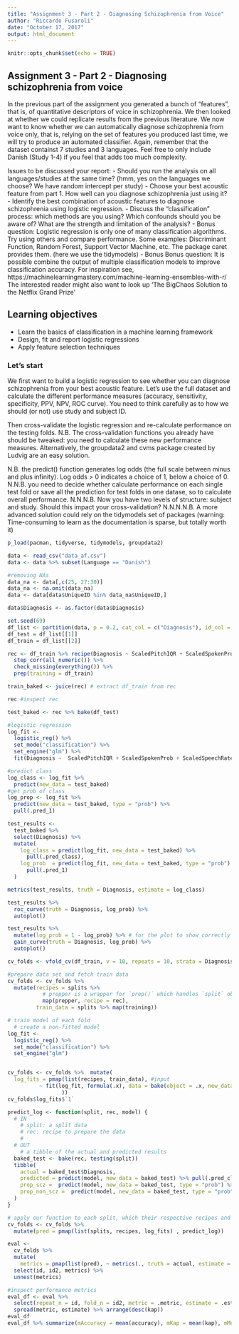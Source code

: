 ```yaml
---
title: "Assignment 3 - Part 2 - Diagnosing Schizophrenia from Voice"
author: "Riccardo Fusaroli"
date: "October 17, 2017"
output: html_document
---
```


```r
knitr::opts_chunk$set(echo = TRUE)
```

## Assignment 3 - Part 2 - Diagnosing schizophrenia from voice

In the previous part of the assignment you generated a bunch of "features", that is, of quantitative descriptors of voice in schizophrenia. We then looked at whether we could replicate results from the previous literature.
We now want to know whether we can automatically diagnose schizophrenia from voice only, that is, relying on the set of features you produced last time, we will try to produce an automated classifier.
Again, remember that the dataset containst 7 studies and 3 languages. Feel free to only include Danish (Study 1-4) if you feel that adds too much complexity.

Issues to be discussed your report:
- Should you run the analysis on all languages/studies at the same time? (hmm, yes on the languages we choose? We have random intercept per study)
- Choose your best acoustic feature from part 1. How well can you diagnose schizophrenia just using it? 
- Identify the best combination of acoustic features to diagnose schizophrenia using logistic regression.
- Discuss the "classification" process: which methods are you using? Which confounds should you be aware of? What are the strength and limitation of the analysis?
- Bonus question: Logistic regression is only one of many classification algorithms. Try using others and compare performance. Some examples: Discriminant Function, Random Forest, Support Vector Machine, etc. The package caret provides them. (here we use the tidymodels)
- Bonus Bonus question: It is possible combine the output of multiple  classification models to improve classification accuracy. For inspiration see,
https://machinelearningmastery.com/machine-learning-ensembles-with-r/
 The interested reader might also want to look up 'The BigChaos Solution to the Netflix Grand Prize'

## Learning objectives
- Learn the basics of classification in a machine learning framework
- Design, fit and report logistic regressions
- Apply feature selection techniques

### Let's start

We first want to build a logistic regression to see whether you can diagnose schizophrenia from your best acoustic feature. Let's use the full dataset and calculate the different performance measures (accuracy, sensitivity, specificity, PPV, NPV, ROC curve). You need to think carefully as to how we should (or not) use study and subject ID.

Then cross-validate the logistic regression and re-calculate performance on the testing folds. N.B. The cross-validation functions you already have should be tweaked: you need to calculate these new performance measures. Alternatively, the groupdata2 and cvms package created by Ludvig are an easy solution. 

N.B. the predict() function generates log odds (the full scale between minus and plus infinity). Log odds > 0 indicates a choice of 1, below a choice of 0.
N.N.B. you need to decide whether calculate performance on each single test fold or save all the prediction for test folds in one datase, so to calculate overall performance.
N.N.N.B. Now you have two levels of structure: subject and study. Should this impact your cross-validation?
N.N.N.N.B. A more advanced solution could rely on the tidymodels set of packages (warning: Time-consuming to learn as the documentation is sparse, but totally worth it)



```r
p_load(pacman, tidyverse, tidymodels, groupdata2)

data <- read_csv("data_af.csv")
data <- data %>% subset(Language == "Danish")

#removing NAs
data_na <- data[,c(25, 27:30)]
data_na <- na.omit(data_na)
data <- data[data$UniqueID %in% data_na$UniqueID,]

data$Diagnosis <- as.factor(data$Diagnosis)

set.seed(69)
df_list <- partition(data, p = 0.2, cat_col = c("Diagnosis"), id_col = "UniquePair", list_out = T)
df_test = df_list[[1]]
df_train = df_list[[2]]


```

```r
rec <- df_train %>% recipe(Diagnosis ~ ScaledPitchIQR + ScaledSpokenProb + ScaledPauseDur + ScaledSpeechRate) %>% # center numeric predictors
  step_corr(all_numeric()) %>% 
  check_missing(everything()) %>%
  prep(training = df_train)

train_baked <- juice(rec) # extract df_train from rec

rec #inspect rec
```

```r
test_baked <- rec %>% bake(df_test)

```

```r
#logistic regression
log_fit <- 
  logistic_reg() %>%
  set_mode("classification") %>% 
  set_engine("glm") %>%
  fit(Diagnosis ~  ScaledPitchIQR + ScaledSpokenProb + ScaledSpeechRate + ScaledPauseDur, data = train_baked)
```

```r
#predict class
log_class <- log_fit %>%
  predict(new_data = test_baked)
#get prob of class
log_prop <- log_fit %>%
  predict(new_data = test_baked, type = "prob") %>%
  pull(.pred_1)

test_results <- 
  test_baked %>% 
  select(Diagnosis) %>% 
  mutate(
    log_class = predict(log_fit, new_data = test_baked) %>% 
      pull(.pred_class),
    log_prob  = predict(log_fit, new_data = test_baked, type = "prob") %>% 
      pull(.pred_1)
  )

```

```r
metrics(test_results, truth = Diagnosis, estimate = log_class)
```

```r
test_results %>%
  roc_curve(truth = Diagnosis, log_prob) %>% 
  autoplot()
```

```r
test_results %>% 
  mutate(log_prob = 1 - log_prob) %>% # for the plot to show correctly (otherwise the line would be flipped)
  gain_curve(truth = Diagnosis, log_prob) %>% 
  autoplot()
```

```r
cv_folds <- vfold_cv(df_train, v = 10, repeats = 10, strata = Diagnosis, group=uniquePair)

#prepare data set and fetch train data
cv_folds <- cv_folds %>% 
  mutate(recipes = splits %>%
           # prepper is a wrapper for `prep()` which handles `split` objects
           map(prepper, recipe = rec),
         train_data = splits %>% map(training))

# train model of each fold
  # create a non-fitted model
log_fit <- 
  logistic_reg() %>%
  set_mode("classification") %>% 
  set_engine("glm") 


cv_folds <- cv_folds %>%  mutate(
  log_fits = pmap(list(recipes, train_data), #input 
          ~ fit(log_fit, formula(.x), data = bake(object = .x, new_data = .y)) # function to apply
                 ))
cv_folds$log_fits$`1`
```

```r
predict_log <- function(split, rec, model) {
  # IN
    # split: a split data
    # rec: recipe to prepare the data
    # 
  # OUT
    # a tibble of the actual and predicted results
  baked_test <- bake(rec, testing(split))
  tibble(
    actual = baked_test$Diagnosis,
    predicted = predict(model, new_data = baked_test) %>% pull(.pred_class),
    prop_scz =  predict(model, new_data = baked_test, type = "prob") %>% pull(.pred_1),
    prop_non_scz =  predict(model, new_data = baked_test, type = "prob") %>% pull(`.pred_0`)
  ) 
}

# apply our function to each split, which their respective recipes and models (in this case log fits) and save it to a new col
cv_folds <- cv_folds %>% 
  mutate(pred = pmap(list(splits, recipes, log_fits) , predict_log))
```

```r
eval <- 
  cv_folds %>% 
  mutate(
    metrics = pmap(list(pred), ~ metrics(., truth = actual, estimate = predicted, prop_scz))) %>% 
  select(id, id2, metrics) %>% 
  unnest(metrics)

#inspect performance metrics
eval_df <- eval %>% 
  select(repeat_n = id, fold_n = id2, metric = .metric, estimate = .estimate) %>% 
  spread(metric, estimate) %>% arrange(desc(kap)) 
eval_df
eval_df %>% summarize(mAccuracy = mean(accuracy), mKap = mean(kap), mMnlogloss = mean(mn_log_loss), mROC = mean(roc_auc))
```

